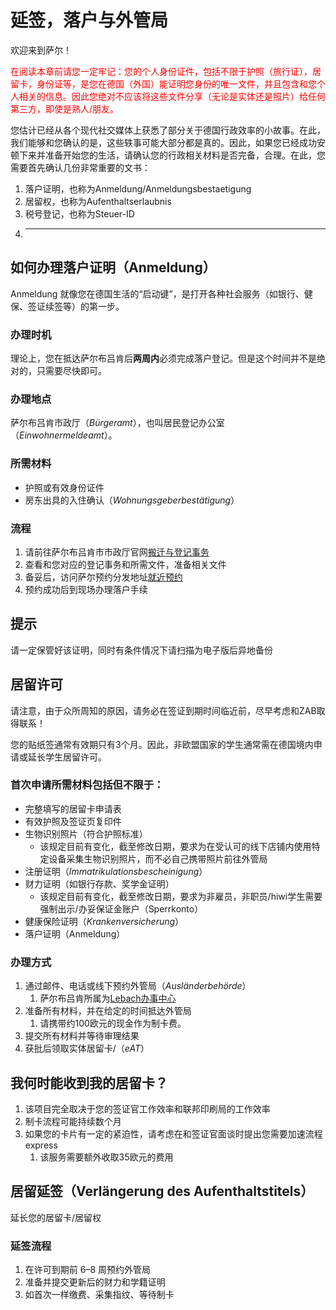 # 延签，落户与外管局

欢迎来到萨尔！

<font color=red>在阅读本章前请您一定牢记：您的个人身份证件，包括不限于护照（旅行证），居留卡，身份证等，是您在德国（外国）能证明您身份的唯一文件，并且包含和您个人相关的信息。因此您绝对不应该将这些文件分享（无论是实体还是照片）给任何第三方，即使是熟人/朋友。</font>

您估计已经从各个现代社交媒体上获悉了部分关于德国行政效率的小故事。在此，我们能够和您确认的是，这些轶事可能大部分都是真的。因此，如果您已经成功安顿下来并准备开始您的生活，请确认您的行政相关材料是否完备，合理。在此，您需要首先确认几份非常重要的文书：

1. 落户证明，也称为Anmeldung/Anmeldungsbestaetigung
2. 居留权，也称为Aufenthaltserlaubnis
3. 税号登记，也称为Steuer-ID
4. ---

## 如何办理落户证明（Anmeldung）

Anmeldung 就像您在德国生活的“启动键”，是打开各种社会服务（如银行、健保、签证续签等）的第一步。

### 办理时机

理论上，您在抵达萨尔布吕肯后**两周内**必须完成落户登记。但是这个时间并不是绝对的，只需要尽快即可。

### 办理地点

萨尔布吕肯市政厅（*Bürgeramt*），也叫居民登记办公室（*Einwohnermeldeamt*）。

### 所需材料

- 护照或有效身份证件
- 房东出具的入住确认（*Wohnungsgeberbestätigung*）

### 流程

1. 请前往萨尔布吕肯市市政厅官网[搬迁与登记事务](https://www.saarbruecken.de/rathaus/buergerservice/umzug_und_meldeangelegenheiten)
2. 查看和您对应的登记事务和所需文件，准备相关文件
3. 备妥后，访问萨尔预约分发地址[就近预约](https://terminvergabe.saarbruecken.de/)
4. 预约成功后到现场办理落户手续
   
::: {.callout-tip}
# 提示

请一定保管好该证明，同时有条件情况下请扫描为电子版后异地备份
:::

## 居留许可

请注意，由于众所周知的原因，请务必在签证到期时间临近前，尽早考虑和ZAB取得联系！

您的贴纸签通常有效期只有3个月。因此，非欧盟国家的学生通常需在德国境内申请或延长学生居留许可。

### 首次申请所需材料包括但不限于：

- 完整填写的居留卡申请表
- 有效护照及签证页复印件
- 生物识别照片（符合护照标准）
  - 该规定目前有变化，截至修改日期，要求为在受认可的线下店铺内使用特定设备采集生物识别照片，而不必自己携带照片前往外管局
- 注册证明（*Immatrikulationsbescheinigung*）
- 财力证明（如银行存款、奖学金证明）
  - 该规定目前有变化，截至修改日期，要求为非雇员，非职员/hiwi学生需要强制出示/办妥保证金账户（Sperrkonto）
- 健康保险证明（*Krankenversicherung*）
- 落户证明（Anmeldung）

###  办理方式

1. 通过邮件、电话或线下预约外管局（*Ausländerbehörde*）
   1. 萨尔布吕肯所属为[Lebach办事中心](https://www.saarland.de/lava/DE/home/Abteilungen/Abteilung2)
2. 准备所有材料，并在给定的时间抵达外管局
   1. 请携带约100欧元的现金作为制卡费。
3. 提交所有材料并等待审理结果
4. 获批后领取实体居留卡/（*eAT*）

::: {.callout-tip}
# 我何时能收到我的居留卡？

1. 该项目完全取决于您的签证官工作效率和联邦印刷局的工作效率
2. 制卡流程可能持续数个月
3. 如果您的卡片有一定的紧迫性，请考虑在和签证官面谈时提出您需要加速流程express
   1. 该服务需要额外收取35欧元的费用
:::

## 居留延签（Verlängerung des Aufenthaltstitels）

延长您的居留卡/居留权

###  延签流程

1. 在许可到期前 6–8 周预约外管局
2. 准备并提交更新后的财力和学籍证明
3. 如首次一样缴费、采集指纹、等待制卡